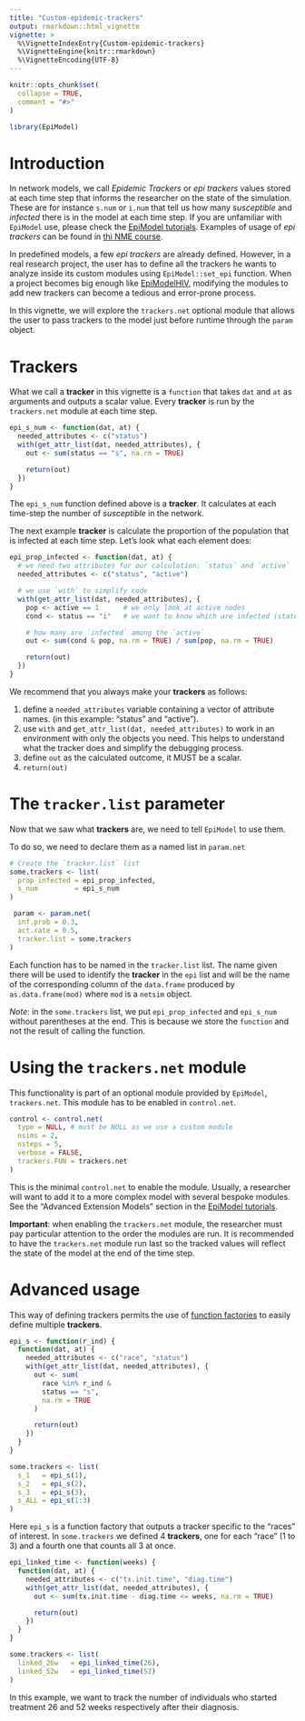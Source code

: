 ```yaml
---
title: "Custom-epidemic-trackers"
output: rmarkdown::html_vignette
vignette: >
  %\VignetteIndexEntry{Custom-epidemic-trackers}
  %\VignetteEngine{knitr::rmarkdown}
  %\VignetteEncoding{UTF-8}
---
```


```r
knitr::opts_chunk$set(
  collapse = TRUE,
  comment = "#>"
)
```

```r
library(EpiModel)
```

# Introduction

In network models, we call *Epidemic Trackers* or *epi trackers* values stored
at each time step that informs the researcher on the state of the simulation.
These are for instance `s.num` or `i.num` that tell us how many *susceptible* and
*infected* there is in the model at each time step. If you are unfamiliar with
`EpiModel` use, please check the [EpiModel
tutorials](http://www.epimodel.org/tut.html). Examples of usage of *epi
trackers* can be found in [thi NME
course](https://statnet.org/nme/d3-s2-SISBasic.html#Epidemic_Simulation).

In predefined models, a few *epi trackers* are already defined. However, in
a real research project, the user has to define all the trackers he wants to
analyze inside its custom modules using `EpiModel::set_epi` function. When a
project becomes big enough like
[EpiModelHIV](https://github.com/statnet/EpiModelHIV), modifying the modules to
add new trackers can become a tedious and error-prone process.

In this vignette, we will explore the `trackers.net` optional module that allows
the user to pass trackers to the model just before runtime through the `param`
object.

# Trackers

What we call a **tracker** in this vignette is a `function` that takes `dat` and
`at` as arguments and outputs a scalar value. Every **tracker** is run by the
`trackers.net` module at each time step.

```r
epi_s_num <- function(dat, at) {
  needed_attributes <- c("status")
  with(get_attr_list(dat, needed_attributes), {
    out <- sum(status == "s", na.rm = TRUE)

    return(out)
  })
}
```

The `epi_s_num` function defined above is a **tracker**. It calculates at each
time-step the number of *susceptible* in the network.

The next example **tracker** is calculate the proportion of the population that
is infected at each time step. Let's look what each element does:

```r
epi_prop_infected <- function(dat, at) {
  # we need two attributes for our calculation: `status` and `active`
  needed_attributes <- c("status", "active")

  # we use `with` to simplify code
  with(get_attr_list(dat, needed_attributes), {
    pop <- active == 1      # we only look at active nodes
    cond <- status == "i"   # we want to know which are infected (status == "i")

    # how many are `infected` among the `active`
    out <- sum(cond & pop, na.rm = TRUE) / sum(pop, na.rm = TRUE)

    return(out)
  })
}
```

We recommend that you always make your **trackers** as follows:

1. define a `needed_attributes` variable containing a vector of attribute
   names. (in this example: "status" and "active").
2. use `with` and `get_attr_list(dat, needed_attributes)` to work in an
   environment with only the objects you need. This helps to understand what
   the tracker does and simplify the debugging process.
3. define `out` as the calculated outcome, it MUST be a scalar.
4. `return(out)`

# The `tracker.list` parameter

Now that we saw what **trackers** are, we need to tell `EpiModel` to use them.

To do so, we need to declare them as a named list in `param.net`

```r
# Create the `tracker.list` list
some.trackers <- list(
  prop_infected = epi_prop_infected,
  s_num         = epi_s_num
)

 param <- param.net(
  inf.prob = 0.3,
  act.rate = 0.5,
  tracker.list = some.trackers
)
```

Each function has to be named in the `tracker.list` list. The name given there
will be used to identify the **tracker** in the `epi` list and will be the name
of the corresponding column of the `data.frame` produced by `as.data.frame(mod)`
where `mod` is a `netsim` object.

*Note*: in the `some.trackers` list, we put `epi_prop_infected` and `epi_s_num`
without parentheses at the end. This is because we store the `function` and not
the result of calling the function.

# Using the `trackers.net` module

This functionality is part of an optional module provided by `EpiModel`,
`trackers.net`. This module has to be enabled in `control.net`.

```r
control <- control.net(
  type = NULL, # must be NULL as we use a custom module
  nsims = 2,
  nsteps = 5,
  verbose = FALSE,
  trackers.FUN = trackers.net
)
```

This is the minimal `control.net` to enable the module. Usually, a researcher
will want to add it to a more complex model with several bespoke modules. See the
"Advanced Extension Models" section in the
[EpiModel tutorials](http://www.epimodel.org/tut.html).

**Important**: when enabling the `trackers.net` module, the researcher must pay
particular attention to the order the modules are run. It is recommended to have
the `trackers.net` module run last so the tracked values will reflect the state
of the model at the end of the time step.

# Advanced usage

This way of defining trackers permits the use of [function
factories](https://adv-r.hadley.nz/function-factories.html) to easily define
multiple **trackers**.

```r
epi_s <- function(r_ind) {
  function(dat, at) {
    needed_attributes <- c("race", "status")
    with(get_attr_list(dat, needed_attributes), {
      out <- sum(
        race %in% r_ind &
        status == "s",
        na.rm = TRUE
      )

      return(out)
    })
  }
}

some.trackers <- list(
  s_1   = epi_s(1),
  s_2   = epi_s(2),
  s_3   = epi_s(3),
  s_ALL = epi_s(1:3)
)
```

Here `epi_s` is a function factory that outputs a tracker specific to the "races"
of interest. In `some.trackers` we defined 4 **trackers**, one for each "race"
(1 to 3) and a fourth one that counts all 3 at once.


```r
epi_linked_time <- function(weeks) {
  function(dat, at) {
    needed_attributes <- c("tx.init.time", "diag.time")
    with(get_attr_list(dat, needed_attributes), {
      out <- sum(tx.init.time - diag.time <= weeks, na.rm = TRUE)

      return(out)
    })
  }
}

some.trackers <- list(
  linked_26w   = epi_linked_time(26),
  linked_52w   = epi_linked_time(52)
)
```

In this example, we want to track the number of individuals who started
treatment 26 and 52 weeks respectively after their diagnosis.
